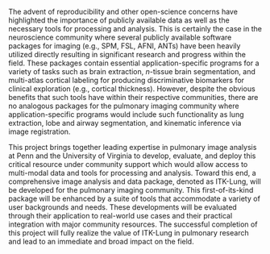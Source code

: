 
\begin{center}
{\bf Summary}
\end{center}

The advent of reproducibility and other open-science concerns have highlighted the importance of publicly available data as well as the necessary tools for processing and analysis. This is certainly the case in the neuroscience community where several publicly available software packages for imaging (e.g., SPM, FSL, AFNI, ANTs) have been heavily utilized directly resulting in significant research and progress within the field.  These packages contain essential application-specific programs for a variety of tasks such as brain extraction, $n$-tissue brain segmentation, and multi-atlas cortical labeling for producing discriminative biomarkers for clinical exploration (e.g., cortical thickness).
However, despite the obvious benefits that such tools have within their respective communities, there are no analogous packages for the pulmonary imaging community where application-specific programs would include such functionality as lung extraction, lobe and airway segmentation, and kinematic inference via image registration.

This project brings together leading expertise in pulmonary image analysis at Penn and the University of Virginia to develop, evaluate, and deploy this critical resource under community support which would allow access to multi-modal data and tools for processing and analysis. Toward this end, a comprehensive image analysis and data package, denoted as ITK-Lung, will be developed for the pulmonary imaging community.  This first-of-its-kind package will be enhanced by a suite of tools that accommodate a variety of user backgrounds and needs. These developments will be evaluated through their application to real-world use cases and their practical integration with major community resources. The successful completion of this project will fully realize the value of ITK-Lung in pulmonary research and lead to an immediate and broad impact on the field.
